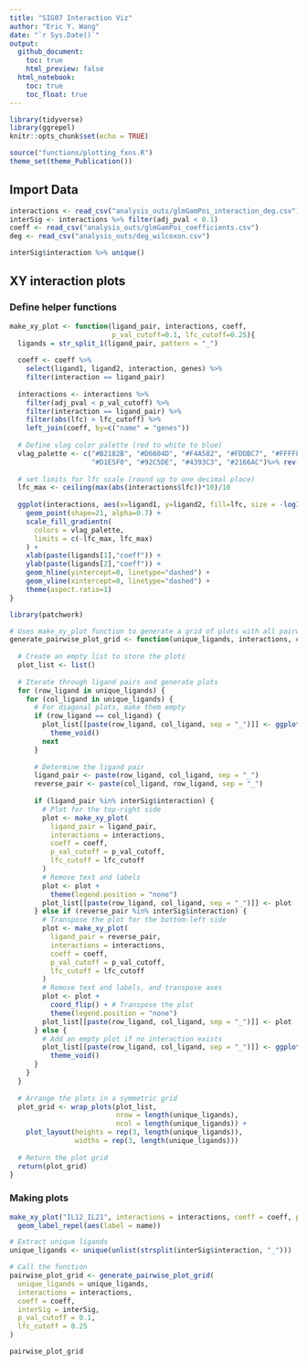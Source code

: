 ```yaml
---
title: "SIG07 Interaction Viz"
author: "Eric Y. Wang"
date: "`r Sys.Date()`"
output:
  github_document:
    toc: true
    html_preview: false
  html_notebook:
    toc: true
    toc_float: true
---
```


```r
library(tidyverse)
library(ggrepel)
knitr::opts_chunk$set(echo = TRUE)
```

```r
source("functions/plotting_fxns.R")
theme_set(theme_Publication())
```


## Import Data
```r
interactions <- read_csv("analysis_outs/glmGamPoi_interaction_deg.csv")
interSig <- interactions %>% filter(adj_pval < 0.1)
coeff <- read_csv("analysis_outs/glmGamPoi_coefficients.csv")
deg <- read_csv("analysis_outs/deg_wilcoxon.csv")
```

```r
interSig$interaction %>% unique()
```

## XY interaction plots

### Define helper functions

```r
make_xy_plot <- function(ligand_pair, interactions, coeff,
                         p_val_cutoff=0.1, lfc_cutoff=0.25){
  ligands = str_split_1(ligand_pair, pattern = "_")
  
  coeff <- coeff %>%
    select(ligand1, ligand2, interaction, genes) %>%
    filter(interaction == ligand_pair)
  
  interactions <- interactions %>%
    filter(adj_pval < p_val_cutoff) %>%
    filter(interaction == ligand_pair) %>%
    filter(abs(lfc) > lfc_cutoff) %>%
    left_join(coeff, by=c("name" = "genes"))
  
  # Define vlag color palette (red to white to blue)
  vlag_palette <- c("#B2182B", "#D6604D", "#F4A582", "#FDDBC7", "#FFFFFF", 
                    "#D1E5F0", "#92C5DE", "#4393C3", "#2166AC")%>% rev()
  
  # set limits for lfc scale (round up to one decimal place) 
  lfc_max <- ceiling(max(abs(interactions$lfc))*10)/10
    
  ggplot(interactions, aes(x=ligand1, y=ligand2, fill=lfc, size = -log10(adj_pval))) +
    geom_point(shape=21, alpha=0.7) +
    scale_fill_gradientn(
      colors = vlag_palette,
      limits = c(-lfc_max, lfc_max)
    ) +
    xlab(paste(ligands[1],"coeff")) +
    ylab(paste(ligands[2],"coeff")) +
    geom_hline(yintercept=0, linetype="dashed") +
    geom_vline(xintercept=0, linetype="dashed") +
    theme(aspect.ratio=1)
}
```

```r
library(patchwork)

# Uses make_xy_plot function to generate a grid of plots with all pairwise interactions
generate_pairwise_plot_grid <- function(unique_ligands, interactions, coeff, interSig, p_val_cutoff = 0.1, lfc_cutoff = 0.25) {
  
  # Create an empty list to store the plots
  plot_list <- list()
  
  # Iterate through ligand pairs and generate plots
  for (row_ligand in unique_ligands) {
    for (col_ligand in unique_ligands) {
      # For diagonal plots, make them empty
      if (row_ligand == col_ligand) {
        plot_list[[paste(row_ligand, col_ligand, sep = "_")]] <- ggplot() + 
          theme_void()
        next
      }
      
      # Determine the ligand pair
      ligand_pair <- paste(row_ligand, col_ligand, sep = "_")
      reverse_pair <- paste(col_ligand, row_ligand, sep = "_")
      
      if (ligand_pair %in% interSig$interaction) {
        # Plot for the top-right side
        plot <- make_xy_plot(
          ligand_pair = ligand_pair,
          interactions = interactions,
          coeff = coeff,
          p_val_cutoff = p_val_cutoff,
          lfc_cutoff = lfc_cutoff
        )
        # Remove text and labels
        plot <- plot +
          theme(legend.position = "none")
        plot_list[[paste(row_ligand, col_ligand, sep = "_")]] <- plot
      } else if (reverse_pair %in% interSig$interaction) {
        # Transpose the plot for the bottom-left side
        plot <- make_xy_plot(
          ligand_pair = reverse_pair,
          interactions = interactions,
          coeff = coeff,
          p_val_cutoff = p_val_cutoff,
          lfc_cutoff = lfc_cutoff
        )
        # Remove text and labels, and transpose axes
        plot <- plot +
          coord_flip() + # Transpose the plot
          theme(legend.position = "none")
        plot_list[[paste(row_ligand, col_ligand, sep = "_")]] <- plot
      } else {
        # Add an empty plot if no interaction exists
        plot_list[[paste(row_ligand, col_ligand, sep = "_")]] <- ggplot() + 
          theme_void()
      }
    }
  }
  
  # Arrange the plots in a symmetric grid
  plot_grid <- wrap_plots(plot_list,
                          nrow = length(unique_ligands),
                          ncol = length(unique_ligands)) +
    plot_layout(heights = rep(3, length(unique_ligands)),
                widths = rep(3, length(unique_ligands)))
  
  # Return the plot grid
  return(plot_grid)
}
```

### Making plots

```r
make_xy_plot("IL12_IL21", interactions = interactions, coeff = coeff, p_val_cutoff=0.01) +
  geom_label_repel(aes(label = name))
```



```r
# Extract unique ligands
unique_ligands <- unique(unlist(strsplit(interSig$interaction, "_")))

# Call the function
pairwise_plot_grid <- generate_pairwise_plot_grid(
  unique_ligands = unique_ligands,
  interactions = interactions,
  coeff = coeff,
  interSig = interSig,
  p_val_cutoff = 0.1,
  lfc_cutoff = 0.25
)

pairwise_plot_grid
```
































